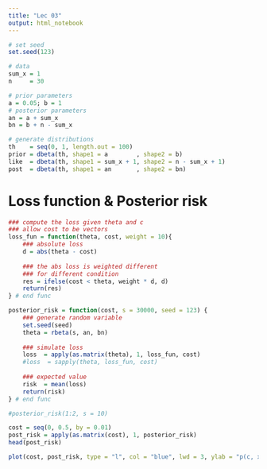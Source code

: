 ```yaml
---
title: "Lec 03"
output: html_notebook
---
```


```r
# set seed
set.seed(123)

# data
sum_x = 1
n     = 30

# prior parameters
a = 0.05; b = 1
# posterior parameters
an = a + sum_x
bn = b + n - sum_x

# generate distributions
th    = seq(0, 1, length.out = 100)
prior = dbeta(th, shape1 = a        , shape2 = b)
like  = dbeta(th, shape1 = sum_x + 1, shape2 = n - sum_x + 1)
post  = dbeta(th, shape1 = an       , shape2 = bn)
```


# Loss function & Posterior risk
```r
### compute the loss given theta and c
### allow cost to be vectors
loss_fun = function(theta, cost, weight = 10){
    ### absolute loss
    d = abs(theta - cost)
    
    ### the abs loss is weighted different 
    ### for different condition
    res = ifelse(cost < theta, weight * d, d)
    return(res)
} # end func

posterior_risk = function(cost, s = 30000, seed = 123) {
    ### generate random variable
    set.seed(seed)
    theta = rbeta(s, an, bn)
    
    ### simulate loss
    loss  = apply(as.matrix(theta), 1, loss_fun, cost)
    #loss  = sapply(theta, loss_fun, cost)
    
    ### expected value
    risk  = mean(loss)
    return(risk)
} # end func

#posterior_risk(1:2, s = 10)
```


```r
cost = seq(0, 0.5, by = 0.01)
post_risk = apply(as.matrix(cost), 1, posterior_risk)
head(post_risk)
```


```r
plot(cost, post_risk, type = "l", col = "blue", lwd = 3, ylab = "p(c, x)")
```

